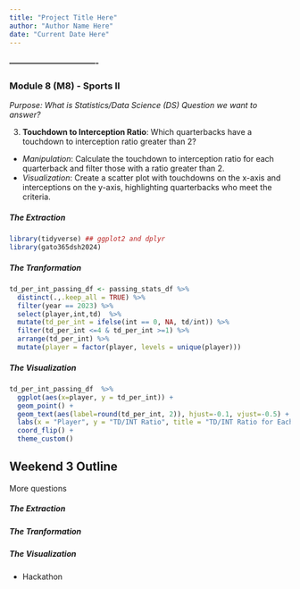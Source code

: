 ```yaml
---
title: "Project Title Here"
author: "Author Name Here"
date: "Current Date Here"
---
```
















#### ----------------------------------


### **Module 8 (M8) - Sports II**

*Purpose: What is Statistics/Data Science (DS) Question we want to answer?*


3. **Touchdown to Interception Ratio**: Which quarterbacks have a touchdown to interception ratio greater than 2?
- *Manipulation*: Calculate the touchdown to interception ratio for each quarterback and filter those with a ratio greater than 2.
- *Visualization*: Create a scatter plot with touchdowns on the x-axis and interceptions on the y-axis, highlighting quarterbacks who meet the criteria.




##### The Extraction

```r
library(tidyverse) ## ggplot2 and dplyr
library(gato365dsh2024)
```

##### The Tranformation

```r
td_per_int_passing_df <- passing_stats_df %>% 
  distinct(.,.keep_all = TRUE) %>% 
  filter(year == 2023) %>% 
  select(player,int,td)  %>% 
  mutate(td_per_int = ifelse(int == 0, NA, td/int)) %>% 
  filter(td_per_int <=4 & td_per_int >=1) %>% 
  arrange(td_per_int) %>% 
  mutate(player = factor(player, levels = unique(player)))
```

##### The Visualization


```r
td_per_int_passing_df  %>% 
  ggplot(aes(x=player, y = td_per_int)) +
  geom_point() + 
  geom_text(aes(label=round(td_per_int, 2)), hjust=-0.1, vjust=-0.5) +
  labs(x = "Player", y = "TD/INT Ratio", title = "TD/INT Ratio for Each Player in 2023") +
  coord_flip() +
  theme_custom()
```















## Weekend 3 Outline


More questions



##### The Extraction

##### The Tranformation

##### The Visualization


- Hackathon




